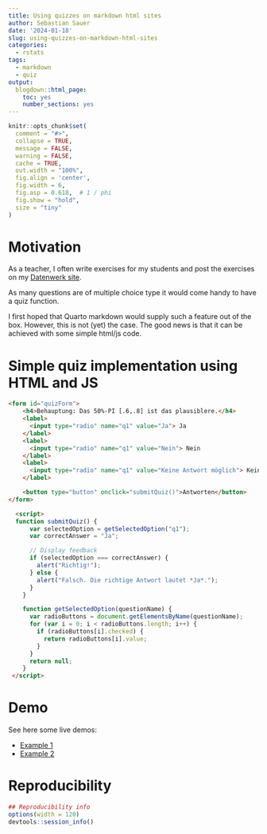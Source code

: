 ```yaml
---
title: Using quizzes on markdown html sites
author: Sebastian Sauer
date: '2024-01-18'
slug: using-quizzes-on-markdown-html-sites
categories:
  - rstats
tags:
  - markdown
  - quiz
output:
  blogdown::html_page:
    toc: yes
    number_sections: yes
---
```




```r
knitr::opts_chunk$set(
  comment = "#>",
  collapse = TRUE,
  message = FALSE,
  warning = FALSE,
  cache = TRUE,
  out.width = "100%",
  fig.align = 'center',
  fig.width = 6,
  fig.asp = 0.618,  # 1 / phi
  fig.show = "hold",
  size = "tiny"
)
```



# Motivation

As a teacher, I often write exercises for my students and post the exercises on my [Datenwerk site](https://datenwerk.netlify.app/).

As many questions are of multiple choice type it would come handy to have a quiz function.

I first hoped that Quarto markdown would supply such a feature out of the box.
However, this is not (yet) the case.
The good news is that it can be achieved with some simple html/js code.


# Simple quiz implementation using HTML and JS


```html
<form id="quizForm">
    <h4>Behauptung: Das 50%-PI [.6,.8] ist das plausiblere.</h4>
    <label>
      <input type="radio" name="q1" value="Ja"> Ja
    </label>
    <label>
      <input type="radio" name="q1" value="Nein"> Nein
    </label>
    <label>
      <input type="radio" name="q1" value="Keine Antwort möglich"> Keine Antwort möglich
    </label>

    <button type="button" onclick="submitQuiz()">Antworten</button>
</form>

  <script>
  function submitQuiz() {
      var selectedOption = getSelectedOption("q1");
      var correctAnswer = "Ja";

      // Display feedback
      if (selectedOption === correctAnswer) {
        alert("Richtig!");
      } else {
        alert("Falsch. Die richtige Antwort lautet *Ja*.");
      }
    }

    function getSelectedOption(questionName) {
      var radioButtons = document.getElementsByName(questionName);
      for (var i = 0; i < radioButtons.length; i++) {
        if (radioButtons[i].checked) {
          return radioButtons[i].value;
        }
      }
      return null;
    }
 </script>

```


# Demo

See here some live demos:

- [Example 1](https://datenwerk.netlify.app/posts/verteilungen-quiz-02/verteilungen-quiz-02)
- [Example 2](https://datenwerk.netlify.app/posts/verteilungen-quiz-16/verteilungen-quiz-16)





# Reproducibility

```r
## Reproducibility info
options(width = 120)
devtools::session_info()

```


